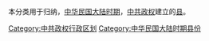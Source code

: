 本分类用于归纳，[[中华民国大陆时期|中华民国大陆时期]]，[[中共政权|中共政权]]建立的[[县|县]]。

[[Category:中共政权行政区划|Category:中共政权行政区划]]
[[Category:中华民国大陆时期县份|Category:中华民国大陆时期县份]]